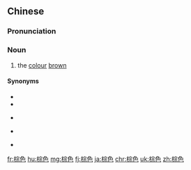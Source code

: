 ==Chinese==
{{zh-forms}}

===Pronunciation===
{{zh-pron
|m=zōngsè
|c=zung1 sik1
|h=pfs=chûng-set
|mn=chang-sek
|ma=Zh-zongsè.ogg
|cat=n
}}

===Noun===
{{zh-noun}}

# the [[colour]] [[brown]]

====Synonyms====
* {{zh-l|褐色}}
* {{zh-l|咖啡色}}
* {{qualifier|Cantonese}} {{zh-l|啡色|tr=fe1 sik1}}
* {{qualifier|Min Nan|Hakka}} {{zh-l|豬肝色}}
* {{qualifier|Min Nan}} {{zh-l|塗色|tr=thô͘-sek}}

{{zh-cat|Colors}}

[[fr:棕色]]
[[hu:棕色]]
[[mg:棕色]]
[[fj:棕色]]
[[ja:棕色]]
[[chr:棕色]]
[[uk:棕色]]
[[zh:棕色]]